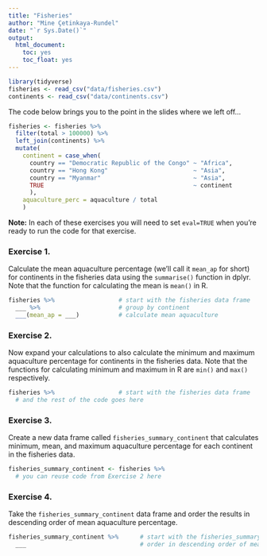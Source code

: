 ```yaml
---
title: "Fisheries"
author: "Mine Çetinkaya-Rundel"
date: "`r Sys.Date()`"
output: 
  html_document: 
    toc: yes
    toc_float: yes
---
```


```r
library(tidyverse)
fisheries <- read_csv("data/fisheries.csv")
continents <- read_csv("data/continents.csv")
```

The code below brings you to the point in the slides where we left off...

```r
fisheries <- fisheries %>%
  filter(total > 100000) %>%
  left_join(continents) %>%
  mutate(
    continent = case_when(
      country == "Democratic Republic of the Congo" ~ "Africa",
      country == "Hong Kong"                        ~ "Asia",
      country == "Myanmar"                          ~ "Asia",
      TRUE                                          ~ continent
      ),
    aquaculture_perc = aquaculture / total
    )
```

**Note:** In each of these exercises you will need to set `eval=TRUE` when you're 
ready to run the code for that exercise.

### Exercise 1.

Calculate the mean aquaculture percentage (we'll call it `mean_ap` for short) 
for continents in the fisheries data using the `summarise()` function in dplyr. 
Note that the function for calculating the mean is `mean()` in R.

```r
fisheries %>%                  # start with the fisheries data frame
  ___ %>%                      # group by continent
  ___(mean_ap = ___)           # calculate mean aquaculture
```

### Exercise 2.

Now expand your calculations to also calculate the minimum and maximum 
aquaculture percentage for continents in the fisheries data. Note that the 
functions for calculating minimum and maximum in R are `min()` and `max()`
respectively.

```r
fisheries %>%                  # start with the fisheries data frame
  # and the rest of the code goes here         
```

### Exercise 3.

Create a new data frame called `fisheries_summary_continent` that calculates 
minimum, mean, and maximum aquaculture percentage for each continent in the 
fisheries data. 

```r
fisheries_summary_continent <- fisheries %>%
  # you can reuse code from Exercise 2 here                        
```

### Exercise 4.

Take the `fisheries_summary_continent` data frame and order the results in descending 
order of mean aquaculture percentage.

```r
fisheries_summary_continent %>%      # start with the fisheries_summary_continent data frame
  ___                                # order in descending order of mean_ap
```
